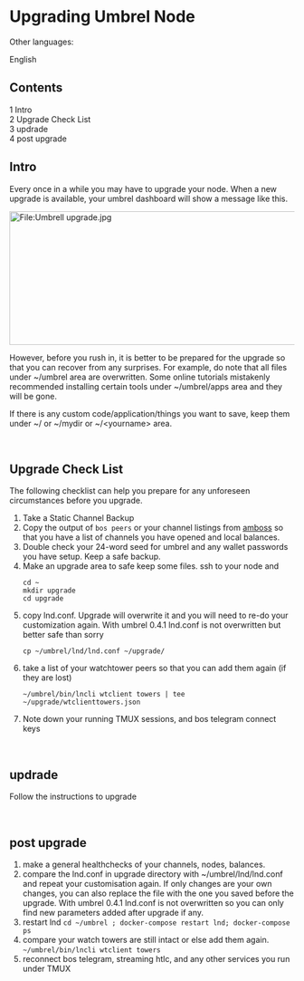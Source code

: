 <span id="upgrading-umbrel-node"></span>
= Upgrading Umbrel Node =

<div class="mw-parser-output">

<div class="mw-pt-languages noprint" lang="en" dir="ltr">

<div class="mw-pt-languages-label">

Other languages:

</div>
<div class="mw-pt-languages-list">

<span class="mw-pt-languages-ui mw-pt-languages-selected mw-pt-progress mw-pt-progress--complete" lang="en">English</span>

</div>

</div>
<div id="toc" class="toc" role="navigation" aria-labelledby="mw-toc-heading">

<div class="toctitle" lang="en" dir="ltr">

<span id="mw-toc-heading"></span>
== Contents ==

<span class="toctogglespan"></span>

</div>
* [[#Intro|<span class="tocnumber">1</span> <span class="toctext">Intro</span>]]
* [[#Upgrade_Check_List|<span class="tocnumber">2</span> <span class="toctext">Upgrade Check List</span>]]
* [[#updrade|<span class="tocnumber">3</span> <span class="toctext">updrade</span>]]
* [[#post_upgrade|<span class="tocnumber">4</span> <span class="toctext">post upgrade</span>]]


</div>
<span id="intro"></span>
== <span id="Intro" class="mw-headline">Intro</span> ==

Every once in a while you may have to upgrade your node. When a new upgrade is available, your umbrel dashboard will show a message like this.

[[/plebnet.wiki/wiki/File:Umbrell_upgrade.jpg|[[File:img/Umbrell_upgrade.jpg|3148x236px|File:Umbrell upgrade.jpg]]]]

However, before you rush in, it is better to be prepared for the upgrade so that you can recover from any surprises. For example, do note that all files under ~/umbrel area are overwritten. Some online tutorials mistakenly recommended installing certain tools under ~/umbrel/apps area and they will be gone.

If there is any custom code/application/things you want to save, keep them under ~/ or ~/mydir or ~/&lt;yourname&gt; area.

<br />


<span id="upgrade-check-list"></span>
== <span id="Upgrade_Check_List" class="mw-headline">Upgrade Check List</span> ==

The following checklist can help you prepare for any unforeseen circumstances before you upgrade.

<ol>
<li>Take a Static Channel Backup</li>
<li>Copy the output of <code> bos peers </code> or your channel listings from [https://amboss.space/ amboss] so that you have a list of channels you have opened and local balances.</li>
<li>Double check your 24-word seed for umbrel and any wallet passwords you have setup. Keep a safe backup.</li>
<li><p>Make an upgrade area to safe keep some files. ssh to your node and</p>
<p><code> cd ~</code><br />
<code>mkdir upgrade</code><br />
<code>cd upgrade </code></p></li>
<li><p>copy lnd.conf. Upgrade will overwrite it and you will need to re-do your customization again. With umbrel 0.4.1 lnd.conf is not overwritten but better safe than sorry</p>
<p><code> cp ~/umbrel/lnd/lnd.conf ~/upgrade/ </code></p></li>
<li><p>take a list of your watchtower peers so that you can add them again (if they are lost)</p>
<p><code> ~/umbrel/bin/lncli wtclient towers | tee ~/upgrade/wtclienttowers.json</code></p></li>
<li>Note down your running TMUX sessions, and bos telegram connect keys</li></ol>

<br />


== <span id="updrade" class="mw-headline">updrade</span> ==

Follow the instructions to upgrade

<br />


<span id="post-upgrade"></span>
== <span id="post_upgrade" class="mw-headline">post upgrade</span> ==

# make a general healthchecks of your channels, nodes, balances.
# compare the lnd.conf in upgrade directory with ~/umbrel/lnd/lnd.conf and repeat your customisation again. If only changes are your own changes, you can also replace the file with the one you saved before the upgrade. With umbrel 0.4.1 lnd.conf is not overwritten so you can only find new parameters added after upgrade if any.
# restart lnd <code> cd ~/umbrel ; docker-compose restart lnd; docker-compose ps </code>
# compare your watch towers are still intact or else add them again. <code> ~/umbrel/bin/lncli wtclient towers </code>
# reconnect bos telegram, streaming htlc, and any other services you run under TMUX


</div>
